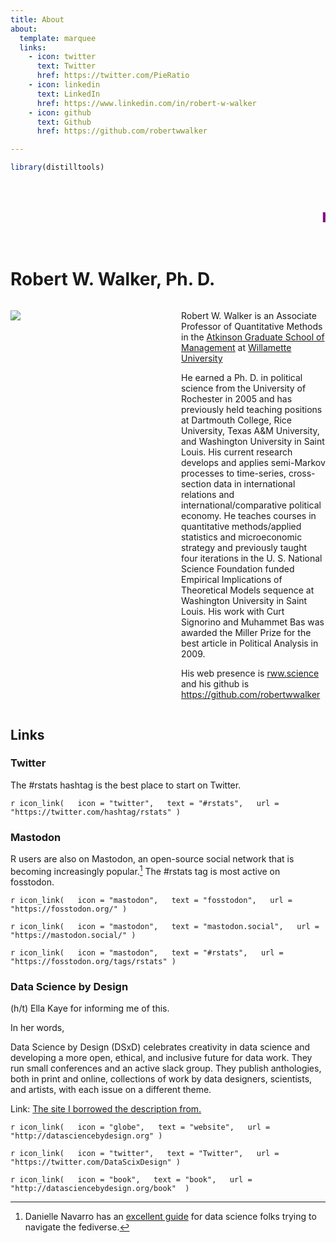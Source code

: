```yaml
---
title: About
about:
  template: marquee
  links:
    - icon: twitter
      text: Twitter
      href: https://twitter.com/PieRatio
    - icon: linkedin
      text: LinkedIn
      href: https://www.linkedin.com/in/robert-w-walker
    - icon: github
      text: Github
      href: https://github.com/robertwwalker

---
```


```r
library(distilltools)
```

<marquee scrollamount="10"><h1><p style="color:purple;">robertwwalker.github.io <br></p></h1></marquee>


# Robert W. Walker, Ph. D.

:::: {.columns}
::: {.column width="40%"}
![](RWW.jpeg)
:::
::: {.column width="10%"}

:::
::: {.column width="50%"}
Robert W. Walker is an Associate Professor of Quantitative Methods in the [Atkinson Graduate School of Management](https://willamette.edu/mba/admission/index.html) at [Willamette University](https://willamette.edu/)

He earned a Ph. D. in political science from the University of Rochester in 2005 and has previously held teaching positions at Dartmouth College, Rice University, Texas A&M University, and Washington University in Saint Louis. His current research develops and applies semi-Markov processes to time-series, cross-section data in international relations and international/comparative political economy. He teaches courses in quantitative methods/applied statistics and microeconomic strategy and previously taught four iterations in the U. S. National Science Foundation funded Empirical Implications of Theoretical Models sequence at Washington University in Saint Louis. His work with Curt Signorino and Muhammet Bas was awarded the Miller Prize for the best article in Political Analysis in 2009.

His web presence is [rww.science](https://rww.science) and his github is [https://github.com/robertwwalker](https://github.com/robertwwalker)
        
:::
::::

## Links

### Twitter

The #rstats hashtag is the best place to start on Twitter.

`r icon_link(
  icon = "twitter",
  text = "#rstats",
  url = "https://twitter.com/hashtag/rstats"
)`

### Mastodon

R users are also on Mastodon, an open-source social network that is becoming increasingly popular.^[Danielle Navarro has an [excellent guide](https://blog.djnavarro.net/posts/2022-11-03_what-i-know-about-mastodon/){target="_blank"} for data science folks trying to navigate the fediverse.] The #rstats tag is most active on fosstodon.

`r icon_link(
  icon = "mastodon",
  text = "fosstodon",
  url = "https://fosstodon.org/"
)`

`r icon_link(
  icon = "mastodon",
  text = "mastodon.social",
  url = "https://mastodon.social/"
)`

`r icon_link(
  icon = "mastodon",
  text = "#rstats",
  url = "https://fosstodon.org/tags/rstats"
)`

### Data Science by Design

(h/t) Ella Kaye for informing me of this.

In her words, 

::: {.callout-note}
Data Science by Design (DSxD) celebrates creativity in data science and developing a more open, ethical, and inclusive future for data work. They run small conferences and an active slack group. They publish anthologies, both in print and online, collections of work by data designers, scientists, and artists, with each issue on a different theme.

Link: [The site I borrowed the description from.](https://ellakaye.co.uk/community.html)
:::

`r icon_link(
  icon = "globe",
  text = "website",
  url = "http://datasciencebydesign.org"
)`

`r icon_link(
  icon = "twitter",
  text = "Twitter",
  url = "https://twitter.com/DataScixDesign"
)`

`r icon_link(
  icon = "book",
  text = "book",
  url = "http://datasciencebydesign.org/book" 
)`